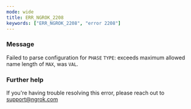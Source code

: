 ```yaml
---
mode: wide
title: ERR_NGROK_2208
keywords: ["ERR_NGROK_2208", "error 2208"]
---
```


### Message

Failed to parse configuration for `PHASE` `TYPE`: exceeds maximum allowed name length of `MAX`, was `VAL`.

### Further help

If you're having trouble resolving this error, please reach out to [support@ngrok.com](mailto:support@ngrok.com?subject=Help%20with%20ERR_NGROK_2208)
